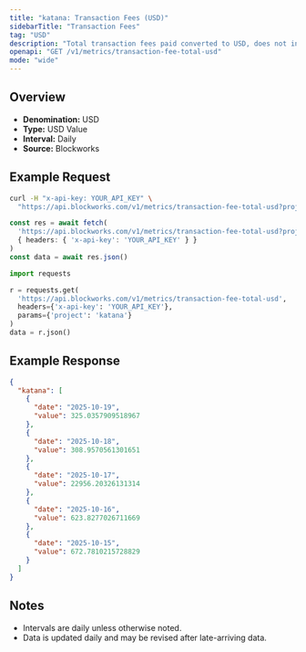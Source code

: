 ```yaml
---
title: "katana: Transaction Fees (USD)"
sidebarTitle: "Transaction Fees"
tag: "USD"
description: "Total transaction fees paid converted to USD, does not include out-of-protocol tips or additional sources of revenue"
openapi: "GET /v1/metrics/transaction-fee-total-usd"
mode: "wide"
---
```


## Overview

- **Denomination:** USD
- **Type:** USD Value
- **Interval:** Daily
- **Source:** Blockworks

## Example Request

<CodeGroup>

```bash cURL
curl -H "x-api-key: YOUR_API_KEY" \
  "https://api.blockworks.com/v1/metrics/transaction-fee-total-usd?project=katana"
```

```typescript TypeScript
const res = await fetch(
  'https://api.blockworks.com/v1/metrics/transaction-fee-total-usd?project=katana',
  { headers: { 'x-api-key': 'YOUR_API_KEY' } }
)
const data = await res.json()
```

```python Python
import requests

r = requests.get(
  'https://api.blockworks.com/v1/metrics/transaction-fee-total-usd',
  headers={'x-api-key': 'YOUR_API_KEY'},
  params={'project': 'katana'}
)
data = r.json()
```

</CodeGroup>

## Example Response

```json
{
  "katana": [
    {
      "date": "2025-10-19",
      "value": 325.0357909518967
    },
    {
      "date": "2025-10-18",
      "value": 308.9570561301651
    },
    {
      "date": "2025-10-17",
      "value": 22956.20326131314
    },
    {
      "date": "2025-10-16",
      "value": 623.8277026711669
    },
    {
      "date": "2025-10-15",
      "value": 672.7810215728829
    }
  ]
}
```

## Notes
- Intervals are daily unless otherwise noted.
- Data is updated daily and may be revised after late-arriving data.
